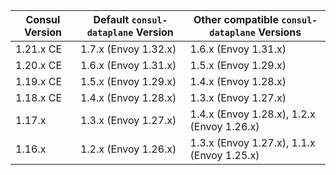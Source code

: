 | Consul Version | Default `consul-dataplane` Version   | Other compatible `consul-dataplane` Versions |
| -------------- | -------------------------------------|----------------------------------------------|
| 1.21.x CE      | 1.7.x (Envoy 1.32.x)                 | 1.6.x (Envoy 1.31.x)                         |
| 1.20.x CE      | 1.6.x (Envoy 1.31.x)                 | 1.5.x (Envoy 1.29.x)                         |
| 1.19.x CE      | 1.5.x (Envoy 1.29.x)                 | 1.4.x (Envoy 1.28.x)                         |
| 1.18.x CE      | 1.4.x (Envoy 1.28.x)                 | 1.3.x (Envoy 1.27.x)                         |
| 1.17.x         | 1.3.x (Envoy 1.27.x)                 | 1.4.x (Envoy 1.28.x), 1.2.x (Envoy 1.26.x)   |
| 1.16.x         | 1.2.x (Envoy 1.26.x)                 | 1.3.x (Envoy 1.27.x), 1.1.x (Envoy 1.25.x)   |
